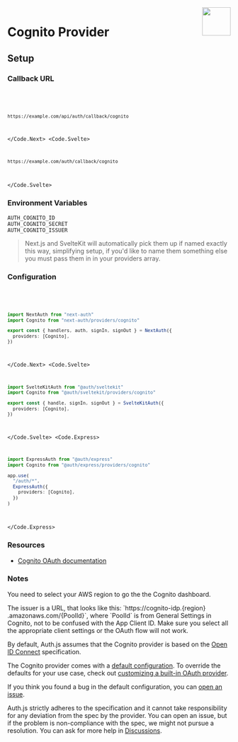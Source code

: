 
<img align="right" src="/img/providers/cognito.svg" height="64" width="64" />

# Cognito Provider

## Setup

### Callback URL

<Code>
  <Code.Next>

```bash
https://example.com/api/auth/callback/cognito
```

  </Code.Next>
  <Code.Svelte>

```bash
https://example.com/auth/callback/cognito
```

  </Code.Svelte>
</Code>

### Environment Variables

```
AUTH_COGNITO_ID
AUTH_COGNITO_SECRET
AUTH_COGNITO_ISSUER
```

> Next.js and SvelteKit will automatically pick them up if named exactly this way, simplifying
> setup, if you'd like to name them something else you must pass them in in your providers array.

### Configuration

<Code>
  <Code.Next>

```ts filename="/auth.ts"
import NextAuth from "next-auth"
import Cognito from "next-auth/providers/cognito"

export const { handlers, auth, signIn, signOut } = NextAuth({
  providers: [Cognito],
})
```

  </Code.Next>
  <Code.Svelte>

```ts filename="/src/auth.ts"
import SvelteKitAuth from "@auth/sveltekit"
import Cognito from "@auth/sveltekit/providers/cognito"

export const { handle, signIn, signOut } = SvelteKitAuth({
  providers: [Cognito],
})
```

  </Code.Svelte>
  <Code.Express>

```ts filename="/src/app.ts"
import ExpressAuth from "@auth/express"
import Cognito from "@auth/express/providers/cognito"

app.use(
  "/auth/*",
  ExpressAuth({
    providers: [Cognito],
  })
)
```

  </Code.Express>
</Code>

### Resources

- [Cognito OAuth documentation](https://docs.aws.amazon.com/cognito/latest/developerguide/cognito-userpools-server-contract-reference.html)

### Notes

You need to select your AWS region to go the the Cognito dashboard.

<Callout type="info">
  The issuer is a URL, that looks like this: `https://cognito-idp.{region}
  .amazonaws.com/{PoolId}`, where `PoolId` is from General Settings in Cognito, not
  to be confused with the App Client ID.
</Callout>

<Callout type="warning">
  Make sure you select all the appropriate client settings or the OAuth flow
  will not work.
</Callout>

By default, Auth.js assumes that the Cognito provider is
based on the [Open ID Connect](https://openid.net/specs/openid-connect-core-1_0.html) specification.

<Callout type="info">

The Cognito provider comes with a [default configuration](https://github.com/nextauthjs/next-auth/blob/main/packages/core/src/providers/cognito.ts).
To override the defaults for your use case, check out [customizing a built-in OAuth provider](https://authjs.dev/guides/providers/custom-provider#override-default-options).

</Callout>

If you think you found a bug in the default configuration, you can [open an issue](https://authjs.dev/new/provider-issue).

Auth.js strictly adheres to the specification and it cannot take responsibility for any deviation from
the spec by the provider. You can open an issue, but if the problem is non-compliance with the spec,
we might not pursue a resolution. You can ask for more help in [Discussions](https://authjs.dev/new/github-discussions).

